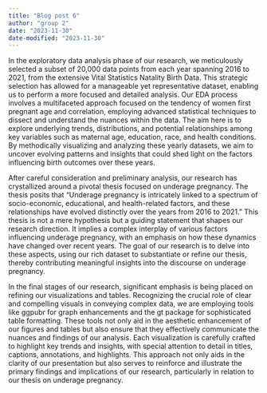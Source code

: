 ```yaml
---
title: "Blog post 6"
author: "group 2"
date: "2023-11-30"
date-modified: "2023-11-30"
---
```

In the exploratory data analysis phase of our research, we meticulously selected a subset of 20,000 data points from each year spanning 2016 to 2021, from the extensive Vital Statistics Natality Birth Data. This strategic selection has allowed for a manageable yet representative dataset, enabling us to perform a more focused and detailed analysis. Our EDA process involves a multifaceted approach focused on the tendency of women first pregnant age and correlation, employing advanced statistical techniques to dissect and understand the nuances within the data. The aim here is to explore underlying trends, distributions, and potential relationships among key variables such as maternal age, education, race, and health conditions. By methodically visualizing and analyzing these yearly datasets, we aim to uncover evolving patterns and insights that could shed light on the factors influencing birth outcomes over these years.

After careful consideration and preliminary analysis, our research has crystallized around a pivotal thesis focused on underage pregnancy. The thesis posits that "Underage pregnancy is intricately linked to a spectrum of socio-economic, educational, and health-related factors, and these relationships have evolved distinctly over the years from 2016 to 2021." This thesis is not a mere hypothesis but a guiding statement that shapes our research direction. It implies a complex interplay of various factors influencing underage pregnancy, with an emphasis on how these dynamics have changed over recent years. The goal of our research is to delve into these aspects, using our rich dataset to substantiate or refine our thesis, thereby contributing meaningful insights into the discourse on underage pregnancy.

In the final stages of our research, significant emphasis is being placed on refining our visualizations and tables. Recognizing the crucial role of clear and compelling visuals in conveying complex data, we are employing tools like ggpubr for graph enhancements and the gt package for sophisticated table formatting. These tools not only aid in the aesthetic enhancement of our figures and tables but also ensure that they effectively communicate the nuances and findings of our analysis. Each visualization is carefully crafted to highlight key trends and insights, with special attention to detail in titles, captions, annotations, and highlights. This approach not only aids in the clarity of our presentation but also serves to reinforce and illustrate the primary findings and implications of our research, particularly in relation to our thesis on underage pregnancy.

